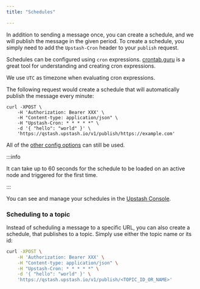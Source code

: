 ```yaml
---
title: "Schedules"

---
```


In addition to sending a message once, you can create a schedule, and we will
publish the message in the given period. To create a schedule, you simply need
to add the `Upstash-Cron` header to your `publish` request.

Schedules can be configured using `cron` expressions.
[crontab.guru](https://crontab.guru/) is a great tool for understanding and
creating cron expressions.

We use `UTC` as timezone when evaluating cron expressions.

The following request would create a schedule that will automatically publish
the message every minute:

```
curl -XPOST \
    -H 'Authorization: Bearer XXX' \
    -H "Content-type: application/json" \
    -H "Upstash-Cron: * * * * *" \
    -d '{ "hello": "world" }' \
    'https://qstash.upstash.io/v1/publish/https://example.com'
```

All of the
[other config options](/qstash/howto/publishing#optional-parameters-and-configuration)
can still be used.

:::info

It can take up to 60 seconds for the schedule to be loaded on an active node and
triggered for the first time.

:::

You can see and manage your schedules in the
[Upstash Console](https://console.upstash.com/qstash).



### Scheduling to a topic

Instead of scheduling a message to a specific URL, you can also create a schedule, that publishes to a topic. Simply use either the topic name or its id:
```bash
curl -XPOST \
    -H 'Authorization: Bearer XXX' \
    -H "Content-type: application/json" \
    -H "Upstash-Cron: * * * * *" \
    -d '{ "hello": "world" }' \
    'https://qstash.upstash.io/v1/publish/<TOPIC_ID_OR_NAME>'
```
